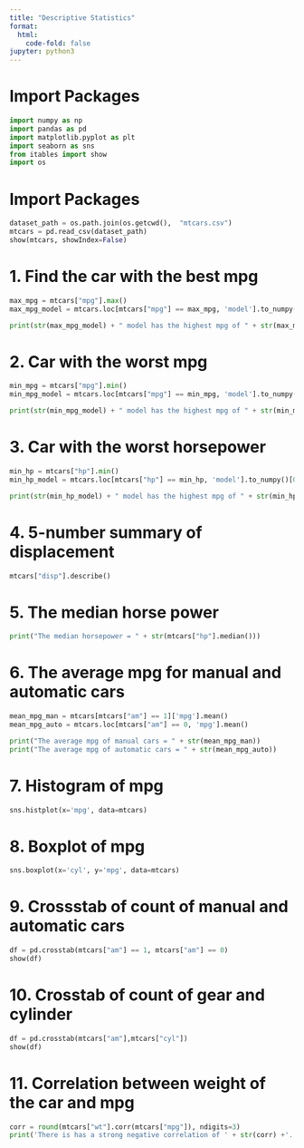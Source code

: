 ---
title: "Descriptive Statistics"
format:
  html:
    code-fold: false
jupyter: python3
---

# Import Packages
```{python}
import numpy as np
import pandas as pd
import matplotlib.pyplot as plt
import seaborn as sns
from itables import show
import os
```

# Import Packages
```{python}
dataset_path = os.path.join(os.getcwd(),  "mtcars.csv")
mtcars = pd.read_csv(dataset_path)
show(mtcars, showIndex=False)
```

# 1. Find the car with the best mpg
```{python}
max_mpg = mtcars["mpg"].max()
max_mpg_model = mtcars.loc[mtcars["mpg"] == max_mpg, 'model'].to_numpy()[0]

print(str(max_mpg_model) + " model has the highest mpg of " + str(max_mpg))
```

# 2. Car with the worst mpg
```{python}
min_mpg = mtcars["mpg"].min()
min_mpg_model = mtcars.loc[mtcars["mpg"] == min_mpg, 'model'].to_numpy()[0]

print(str(min_mpg_model) + " model has the highest mpg of " + str(min_mpg))
```

# 3. Car with the worst horsepower
```{python}
min_hp = mtcars["hp"].min()
min_hp_model = mtcars.loc[mtcars["hp"] == min_hp, 'model'].to_numpy()[0]

print(str(min_hp_model) + " model has the highest mpg of " + str(min_hp))
```

# 4. 5-number summary of displacement
```{python}
mtcars["disp"].describe()
```

# 5. The median horse power
```{python}
print("The median horsepower = " + str(mtcars["hp"].median()))
```

# 6. The average mpg for manual and automatic cars
```{python}
mean_mpg_man = mtcars[mtcars["am"] == 1]['mpg'].mean()
mean_mpg_auto = mtcars.loc[mtcars["am"] == 0, 'mpg'].mean()

print("The average mpg of manual cars = " + str(mean_mpg_man))
print("The average mpg of automatic cars = " + str(mean_mpg_auto))
```

# 7. Histogram of mpg
```{python}
sns.histplot(x='mpg', data=mtcars)
```

# 8. Boxplot of mpg
```{python}
sns.boxplot(x='cyl', y='mpg', data=mtcars)
```

# 9. Crossstab of count of manual and automatic cars
```{python}
df = pd.crosstab(mtcars["am"] == 1, mtcars["am"] == 0)
show(df)
```

# 10. Crosstab of count of gear and cylinder
```{python}
df = pd.crosstab(mtcars["am"],mtcars["cyl"])
show(df)
```
# 11. Correlation between weight of the car and mpg
```{python}
corr = round(mtcars["wt"].corr(mtcars["mpg"]), ndigits=3)
print('There is has a strong negative correlation of ' + str(corr) +'. As the weight of the cars increases, mpg decreases')
```